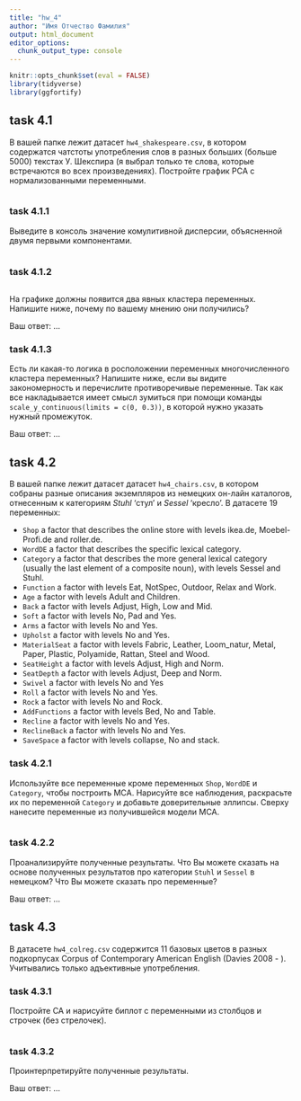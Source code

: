 ```yaml
---
title: "hw_4"
author: "Имя Отчество Фамилия"
output: html_document
editor_options: 
  chunk_output_type: console
---
```


```r
knitr::opts_chunk$set(eval = FALSE)
library(tidyverse)
library(ggfortify)
```

## task 4.1

В вашей папке лежит датасет `hw4_shakespeare.csv`, в котором содержатся чатстоты употребления слов в разных больших (больше 5000) текстах У. Шекспира (я выбрал только те слова, которые встречаются во всех произведениях). Постройте график PCA с нормализованными переменными.

```r

```

### task 4.1.1
Выведите в консоль значение комулитивной дисперсии, объясненной двумя первыми компонентами.

```r

```

### task 4.1.2
```r

```

На графике должны появится два явных кластера переменных. Напишите ниже, почему по вашему мнению они получились?

Ваш ответ: ...

### task 4.1.3
Есть ли какая-то логика в росположении переменных многочисленного кластера переменных? Напишите ниже, если вы видите закономерность и перечислите противоречивые переменные. Так как все накладывается имеет смысл зумиться при помощи команды `scale_y_continuous(limits = c(0, 0.3))`, в которой нужно указать нужный промежуток.

Ваш ответ: ...

## task 4.2
В вашей папке лежит датасет датасет `hw4_chairs.csv`, в котором собраны разные описания экземпляров из немецких он-лайн каталогов, отнесенным к категориям *Stuhl* 'стул' и *Sessel* 'кресло'. В датасете 19 переменных:

* `Shop` a factor that describes the online store with levels ikea.de, Moebel-Profi.de and roller.de.
* `WordDE` a factor that describes the specific lexical category.
* `Category` a factor that describes the more general lexical category (usually the last element of a composite noun), with levels Sessel and Stuhl.
* `Function` a factor with levels Eat, NotSpec, Outdoor, Relax and Work.
* `Age` a factor with levels Adult and Children.
* `Back` a factor with levels Adjust, High, Low and Mid.
* `Soft` a factor with levels No, Pad and Yes.
* `Arms` a factor with levels No and Yes.
* `Upholst` a factor with levels No and Yes.
* `MaterialSeat` a factor with levels Fabric, Leather, Loom_natur, Metal, Paper, Plastic, Polyamide, Rattan, Steel and Wood.
* `SeatHeight` a factor with levels Adjust, High and Norm.
* `SeatDepth` a factor with levels Adjust, Deep and Norm.
* `Swivel` a factor with levels No and Yes
* `Roll` a factor with levels No and Yes.
* `Rock` a factor with levels No and Rock.
* `AddFunctions` a factor with levels Bed, No and Table.
* `Recline` a factor with levels No and Yes.
* `ReclineBack` a factor with levels No and Yes.
* `SaveSpace` a factor with levels collapse, No and stack.

### task 4.2.1
Используйте все переменные кроме переменных `Shop`, `WordDE` и `Category`, чтобы построить MCA. Нарисуйте все наблюдения, раскрасьте их по переменной `Category` и добавьте доверительные эллипсы. Сверху нанесите переменные из получившейся модели MCA.

```r

```

### task 4.2.2
Проанализируйте полученные результаты. Что Вы можете сказать на основе полученных результатов про категории `Stuhl` и `Sessel` в немецком? Что Вы можете сказать про переменные?

Ваш ответ: ...

## task 4.3
В датасете `hw4_colreg.csv` содержится 11 базовых цветов в разных подкорпусах  Corpus of Contemporary American English (Davies 2008 - ). Учитывались только адъективные употребления. 

### task 4.3.1
Постройте CA и нарисуйте биплот с переменными из столбцов и строчек (без стрелочек).

```r

```

### task 4.3.2
Проинтерпретируйте полученные результаты.

Ваш ответ: ...